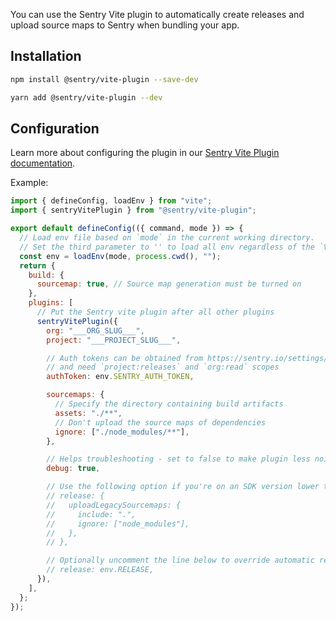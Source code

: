 You can use the Sentry Vite plugin to automatically create releases and upload source maps to Sentry when bundling your app.

## Installation

```bash {tabTitle:npm}
npm install @sentry/vite-plugin --save-dev
```

```bash {tabTitle:Yarn}
yarn add @sentry/vite-plugin --dev
```

## Configuration

Learn more about configuring the plugin in our [Sentry Vite Plugin documentation](https://www.npmjs.com/package/@sentry/vite-plugin).

Example:

```javascript {filename:vite.config.js}
import { defineConfig, loadEnv } from "vite";
import { sentryVitePlugin } from "@sentry/vite-plugin";

export default defineConfig(({ command, mode }) => {
  // Load env file based on `mode` in the current working directory.
  // Set the third parameter to '' to load all env regardless of the `VITE_` prefix.
  const env = loadEnv(mode, process.cwd(), "");
  return {
    build: {
      sourcemap: true, // Source map generation must be turned on
    },
    plugins: [
      // Put the Sentry vite plugin after all other plugins
      sentryVitePlugin({
        org: "___ORG_SLUG___",
        project: "___PROJECT_SLUG___",

        // Auth tokens can be obtained from https://sentry.io/settings/account/api/auth-tokens/
        // and need `project:releases` and `org:read` scopes
        authToken: env.SENTRY_AUTH_TOKEN,

        sourcemaps: {
          // Specify the directory containing build artifacts
          assets: "./**",
          // Don't upload the source maps of dependencies
          ignore: ["./node_modules/**"],
        },

        // Helps troubleshooting - set to false to make plugin less noisy
        debug: true,

        // Use the following option if you're on an SDK version lower than 7.47.0:
        // release: {
        //   uploadLegacySourcemaps: {
        //     include: ".",
        //     ignore: ["node_modules"],
        //   },
        // },

        // Optionally uncomment the line below to override automatic release name detection
        // release: env.RELEASE,
      }),
    ],
  };
});
```

